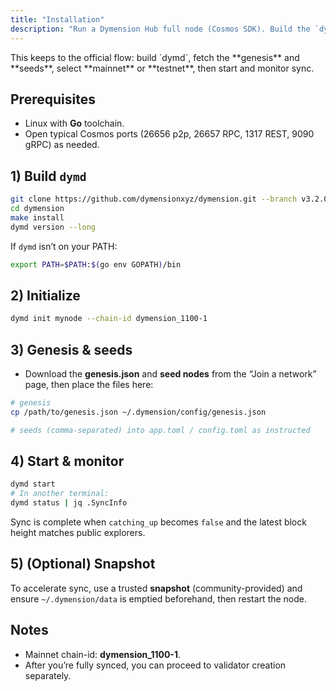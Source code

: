 ```yaml
---
title: "Installation"
description: "Run a Dymension Hub full node (Cosmos SDK). Build the `dymd` binary, join the right network, and sync."
---
```


<Note>
  This keeps to the official flow: build `dymd`, fetch the **genesis** and **seeds**, select **mainnet** or **testnet**, then start and monitor sync.
</Note>

## Prerequisites

- Linux with **Go** toolchain.
- Open typical Cosmos ports (26656 p2p, 26657 RPC, 1317 REST, 9090 gRPC) as needed.

## 1) Build `dymd`

```bash
git clone https://github.com/dymensionxyz/dymension.git --branch v3.2.0
cd dymension
make install
dymd version --long
```

If `dymd` isn’t on your PATH:

```bash
export PATH=$PATH:$(go env GOPATH)/bin
```

## 2) Initialize

```bash
dymd init mynode --chain-id dymension_1100-1
```

## 3) Genesis & seeds

- Download the **genesis.json** and **seed nodes** from the “Join a network” page, then place the files here:

```bash
# genesis
cp /path/to/genesis.json ~/.dymension/config/genesis.json

# seeds (comma-separated) into app.toml / config.toml as instructed
```

## 4) Start & monitor

```bash
dymd start
# In another terminal:
dymd status | jq .SyncInfo
```

Sync is complete when `catching_up` becomes `false` and the latest block height matches public explorers.

## 5) (Optional) Snapshot

To accelerate sync, use a trusted **snapshot** (community-provided) and ensure `~/.dymension/data` is emptied beforehand, then restart the node.

## Notes

- Mainnet chain-id: **dymension_1100-1**.
- After you’re fully synced, you can proceed to validator creation separately.